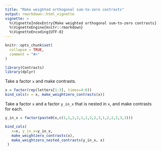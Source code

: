 ```yaml
---
title: "Make weighted orthogonal sum-to-zero contrasts"
output: rmarkdown::html_vignette
vignette: >
  %\VignetteIndexEntry{Make weighted orthogonal sum-to-zero contrasts}
  %\VignetteEngine{knitr::rmarkdown}
  %\VignetteEncoding{UTF-8}
---
```


```r
knitr::opts_chunk$set(
  collapse = TRUE,
  comment = "#>"
)
```


```r
library(Contrasts)
library(dplyr)
```


Take a factor `x` and make contrasts.

```r
x = factor(rep(letters[1:3], times=4:6))
bind_cols(x = x, make_weightzero_contrasts(x))
```

Take a factor `x` and a factor `y_in_x` that is nested in `x`, and make contrasts for each.

```r
y_in_x = factor(paste0(x,c(1,1,2,2,1,1,2,2,3,1,2,2,2,3,3)))

bind_cols(
   x=x, y_in_x=y_in_x,
   make_weightzero_contrasts(x),
   make_weightzero_nested_contrasts(y_in_x, x)
 )
```

